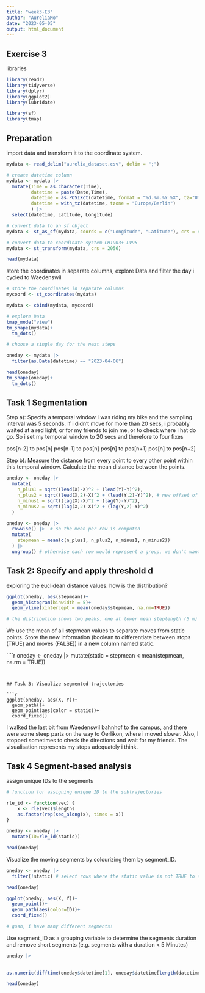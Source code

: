 ```yaml
---
title: "week3-E3"
author: "AureliaMo"
date: "2023-05-05"
output: html_document
---
```


## Exercise 3

libraries
```r
library(readr)
library(tidyverse)
library(dplyr)
library(ggplot2)
library(lubridate)

library(sf)
library(tmap)
```

## Preparation

import data and transform it to the coordinate system. 

```r
mydata <- read_delim("aurelia_dataset.csv", delim = ";")

# create datetime column
mydata <- mydata |> 
  mutate(Time = as.character(Time),
         datetime = paste(Date,Time),
         datetime = as.POSIXct(datetime, format = "%d.%m.%Y %X", tz="UTC"),
         datetime = with_tz(datetime, tzone = "Europe/Berlin")
         ) |> 
  select(datetime, Latitude, Longitude)

# convert data to an sf object
mydata <- st_as_sf(mydata, coords = c("Longitude", "Latitude"), crs = 4326, remove = FALSE) # EPSG code for WGS84 = 4326

# convert data to coordinate system CH1903+ LV95
mydata <- st_transform(mydata, crs = 2056) 

head(mydata)
```

store the coordinates in separate columns, explore Data and filter the day i cycled to Waedenswil

```r
# store the coordinates in separate columns
mycoord <- st_coordinates(mydata)

mydata <- cbind(mydata, mycoord)

# explore Data
tmap_mode("view")
tm_shape(mydata)+
  tm_dots()

# choose a single day for the next steps 

oneday <- mydata |> 
  filter(as.Date(datetime) == "2023-04-06")

head(oneday)
tm_shape(oneday)+
  tm_dots()
```


## Task 1 Segmentation

Step a): Specify a temporal window 
I was riding my bike and the sampling interval was 5 seconds. If i didn't move for more than 20 secs, i probably waited at a red light, or for my friends to join me, or to check where i hat do go. So i set my temporal window to 20 secs and therefore to four fixes

 pos[n-2] to pos[n]
 pos[n-1] to pos[n]
 pos[n] to pos[n+1]
 pos[n] to pos[n+2]



Step b): Measure the distance from every point to every other point within this temporal window. Calculate the mean distance between the points. 

```r

oneday <- oneday |> 
  mutate(
    n_plus1 = sqrt((lead(X)-X)^2 + (lead(Y)-Y)^2),
    n_plus2 = sqrt((lead(X,2)-X)^2 + (lead(Y,2)-Y)^2), # new offset of 2 in function lead()
    n_minus1 = sqrt((lag(X)-X)^2 + (lag(Y)-Y)^2),
    n_minus2 = sqrt((lag(X,2)-X)^2 + (lag(Y,2)-Y)^2)
  )

oneday <- oneday |>
  rowwise() |>  # so the mean per row is computed
  mutate(
    stepmean = mean(c(n_plus1, n_plus2, n_minus1, n_minus2))
  ) |> 
  ungroup() # otherwise each row would represent a group, we don't want that

```

## Task 2: Specify and apply threshold d

exploring the euclidean distance values. how is the distribution? 
```r

ggplot(oneday, aes(stepmean))+
  geom_histogram(binwidth = 5)+
  geom_vline(xintercept = mean(oneday$stepmean, na.rm=TRUE))

# the distribution shows two peaks. one at lower mean steplength (5 m) and one around mean steplengths of 50m. Segmenting by the mean of the values seems reasonable. 

```

We use the mean of all stepmean values to separate moves from static points. Store the new information (boolean to differentiate between stops (TRUE) and moves (FALSE)) in a new column named static.

````r
oneday <- oneday |> 
  mutate(static = stepmean < mean(stepmean, na.rm = TRUE)) 

```


## Task 3: Visualize segmented trajectories

```r
ggplot(oneday, aes(X, Y))+
  geom_path()+
  geom_point(aes(color = static))+
  coord_fixed()
```

I walked the last bit from Waedenswil bahnhof to the campus, and there were some steep parts on the way to Oerlikon, where i moved slower. Also, I stopped sometimes to check the directions and wait for my friends. The visualisation represents my stops adequately i think.


## Task 4 Segment-based analysis

assign unique IDs to the segments

```r
# function for assigning unique ID to the subtrajectories

rle_id <- function(vec) {
    x <- rle(vec)$lengths
    as.factor(rep(seq_along(x), times = x))
}

oneday <- oneday |> 
  mutate(ID=rle_id(static))

head(oneday)
```

Visualize the moving segments by colourizing them by segment_ID.
```r

oneday <- oneday |> 
  filter(!static) # select rows where the static value is not TRUE to select the moving segments

head(oneday)

ggplot(oneday, aes(X, Y))+
  geom_point()+
  geom_path(aes(color=ID))+
  coord_fixed()

# gosh, i have many different segments!
```

Use segment_ID as a grouping variable to determine the segments duration and remove short segments (e.g. segments with a duration < 5 Minutes)

```r
oneday |>
  
  
as.numeric(difftime(oneday$datetime[1], oneday$datetime[length(datetime)]))

head(oneday)

```


